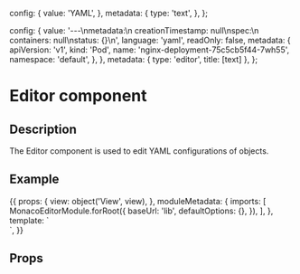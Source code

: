 
  config: {
    value: 'YAML',
  },
  metadata: {
    type: 'text',
  },
};

  config: {
    value:
      '---\nmetadata:\n  creationTimestamp: null\nspec:\n  containers: null\nstatus: {}\n',
    language: 'yaml',
    readOnly: false,
    metadata: {
      apiVersion: 'v1',
      kind: 'Pod',
      name: 'nginx-deployment-75c5cb5f44-7wh55',
      namespace: 'default',
    },
  },
  metadata: {
    type: 'editor',
    title: [text]
  },
};

<h1>Editor component</h1>
<h2>Description</h2>

<p>
    The Editor component is used to edit YAML configurations of objects.
</p>
<h2>Example</h2>

<Meta title="Octant|Components" component={EditorComponent} />

<Story name="Editor">
{{
  props: {
    view: object('View', view),
  },
  moduleMetadata: {
    imports: [
      MonacoEditorModule.forRoot({
        baseUrl: 'lib',
        defaultOptions: {},
      }),
    ],
  },  template: `
    <div class="main-container">
        <div class="content-container">
            <div class="content-area">
                <app-view-editor [view]="view"></app-view-editor>
            </div>
        </div>
    </div>
    `,
}}
</Story>

<h2>Props</h2>
<Props of={EditorComponent} />
